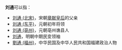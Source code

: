 '''刘通'''可以指：
* [[刘通_(北宋)|刘通 (北宋)]]，宋朝[[章献皇后|章献皇后]]的父亲
* [[刘通_(东平)|刘通 (东平)]]，元朝初年将领
* [[刘通_(亳州)|刘通 (亳州)]]，元朝亳州谯县人
* [[刘通|刘通]]，明朝中期民变领袖
* [[劉通_(福州)|劉通 (福州)]]，中华民国及中华人民共和国福建政治人物

{{disambig|T通|Cat=二字刘姓人名消歧义}}